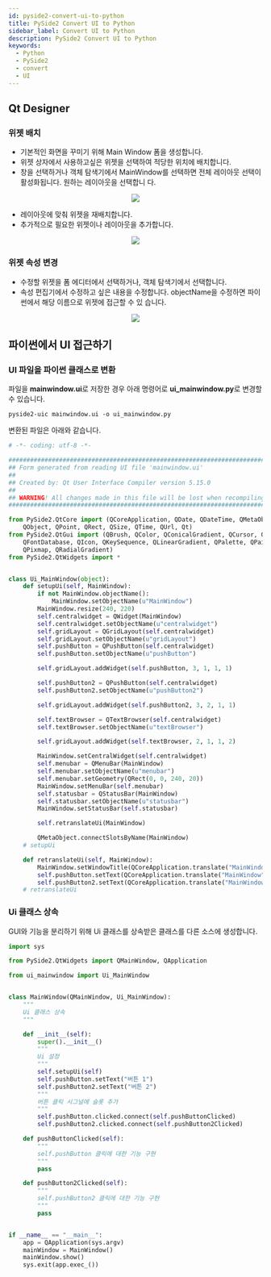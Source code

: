 ```yaml
---
id: pyside2-convert-ui-to-python
title: PySide2 Convert UI to Python
sidebar_label: Convert UI to Python
description: PySide2 Convert UI to Python
keywords:
  - Python
  - PySide2
  - convert
  - UI
---
```



## Qt Designer

### 위젯 배치

- 기본적인 화면을 꾸미기 위해 Main Window 폼을 생성합니다.
- 위젯 상자에서 사용하고싶은 위젯을 선택하여 적당한 위치에 배치합니다.
- 창을 선택하거나 객체 탐색기에서 MainWindow를 선택하면 전체 레이아웃 선택이 활성화됩니다. 원하는 레이아웃을 선택합니 다.

<center>
  <img
    src={useBaseUrl('img/lang/python/libraries/pyside2/pyside2-layout.png')}
  />
</center>

- 레이아웃에 맞춰 위젯을 재배치합니다.
- 추가적으로 필요한 위젯이나 레이아웃을 추가합니다.

<center>
  <img
    src={useBaseUrl('img/lang/python/libraries/pyside2/pyside2-setup.gif')}
  />
</center>

### 위젯 속성 변경

- 수정할 위젯을 폼 에디터에서 선택하거나, 객체 탐색기에서 선택합니다.
- 속성 편집기에서 수정하고 싶은 내용을 수정합니다. objectName을 수정하면 파이썬에서 해당 이름으로 위젯에 접근할 수 있 습니다.

<center>
  <img
    src={useBaseUrl('img/lang/python/libraries/pyside2/pyside2-object.png')}
  />
</center>

## 파이썬에서 UI 접근하기

### UI 파일을 파이썬 클래스로 변환

파일을 **mainwindow.ui**로 저장한 경우 아래 명령어로 **ui_mainwindow.py**로 변경할 수 있습니다.

```shell
pyside2-uic mainwindow.ui -o ui_mainwindow.py
```

변환된 파일은 아래와 같습니다.

```python title="ui_mainwindow.py"
# -*- coding: utf-8 -*-

################################################################################
## Form generated from reading UI file 'mainwindow.ui'
##
## Created by: Qt User Interface Compiler version 5.15.0
##
## WARNING! All changes made in this file will be lost when recompiling UI file!
################################################################################

from PySide2.QtCore import (QCoreApplication, QDate, QDateTime, QMetaObject,
    QObject, QPoint, QRect, QSize, QTime, QUrl, Qt)
from PySide2.QtGui import (QBrush, QColor, QConicalGradient, QCursor, QFont,
    QFontDatabase, QIcon, QKeySequence, QLinearGradient, QPalette, QPainter,
    QPixmap, QRadialGradient)
from PySide2.QtWidgets import *


class Ui_MainWindow(object):
    def setupUi(self, MainWindow):
        if not MainWindow.objectName():
            MainWindow.setObjectName(u"MainWindow")
        MainWindow.resize(240, 220)
        self.centralwidget = QWidget(MainWindow)
        self.centralwidget.setObjectName(u"centralwidget")
        self.gridLayout = QGridLayout(self.centralwidget)
        self.gridLayout.setObjectName(u"gridLayout")
        self.pushButton = QPushButton(self.centralwidget)
        self.pushButton.setObjectName(u"pushButton")

        self.gridLayout.addWidget(self.pushButton, 3, 1, 1, 1)

        self.pushButton2 = QPushButton(self.centralwidget)
        self.pushButton2.setObjectName(u"pushButton2")

        self.gridLayout.addWidget(self.pushButton2, 3, 2, 1, 1)

        self.textBrowser = QTextBrowser(self.centralwidget)
        self.textBrowser.setObjectName(u"textBrowser")

        self.gridLayout.addWidget(self.textBrowser, 2, 1, 1, 2)

        MainWindow.setCentralWidget(self.centralwidget)
        self.menubar = QMenuBar(MainWindow)
        self.menubar.setObjectName(u"menubar")
        self.menubar.setGeometry(QRect(0, 0, 240, 20))
        MainWindow.setMenuBar(self.menubar)
        self.statusbar = QStatusBar(MainWindow)
        self.statusbar.setObjectName(u"statusbar")
        MainWindow.setStatusBar(self.statusbar)

        self.retranslateUi(MainWindow)

        QMetaObject.connectSlotsByName(MainWindow)
    # setupUi

    def retranslateUi(self, MainWindow):
        MainWindow.setWindowTitle(QCoreApplication.translate("MainWindow", u"MainWindow", None))
        self.pushButton.setText(QCoreApplication.translate("MainWindow", u"PushButton", None))
        self.pushButton2.setText(QCoreApplication.translate("MainWindow", u"PushButton", None))
    # retranslateUi

```

### Ui 클래스 상속

GUI와 기능을 분리하기 위해 Ui 클래스를 상속받은 클래스를 다른 소스에 생성합니다.

```python
import sys

from PySide2.QtWidgets import QMainWindow, QApplication

from ui_mainwindow import Ui_MainWindow


class MainWindow(QMainWindow, Ui_MainWindow):
    """
    Ui 클래스 상속
    """

    def __init__(self):
        super().__init__()
        """
        Ui 설정
        """
        self.setupUi(self)
        self.pushButton.setText("버튼 1")
        self.pushButton2.setText("버튼 2")
        """
        버튼 클릭 시그널에 슬롯 추가
        """
        self.pushButton.clicked.connect(self.pushButtonClicked)
        self.pushButton2.clicked.connect(self.pushButton2Clicked)

    def pushButtonClicked(self):
        """
        self.pushButton 클릭에 대한 기능 구현
        """
        pass

    def pushButton2Clicked(self):
        """
        self.pushButton2 클릭에 대한 기능 구현
        """
        pass


if __name__ == "__main__":
    app = QApplication(sys.argv)
    mainWindow = MainWindow()
    mainWindow.show()
    sys.exit(app.exec_())
```
